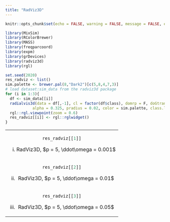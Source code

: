 ```yaml
---
title: "RadViz3D"
---
```


<style type="text/css">
.main-container {
  max-width: 1500px;
  margin-left: auto;
  margin-right: auto;
}
</style>


```r
knitr::opts_chunk$set(echo = FALSE, warning = FALSE, message = FALSE, error = FALSE)
```

```r
library(MixSim)
library(RColorBrewer)
library(MASS)
library(freqparcoord)
library(expm)
library(grDevices)
library(radviz3d)
library(rgl)

```


```r
set.seed(2020)
res_radviz <- list()
sim.palette <- brewer.pal(8,"Dark2")[c(5,8,4,7,3)]
# load dataset:sim_data from the radviz3d package
for (i in 1:3){
  df <- sim_data[[i]]
  radialvis3d(data = df[,-1], cl = factor(df$class), domrp = F, doGtrans = F, lwd = 2, 
            alpha = 0.325, pradius = 0.02, color = sim.palette, class.labels = NULL)
  rgl::rgl.viewpoint(zoom = 0.6)
  res_radviz[[i]] <- rgl::rglwidget()
}

```


<table width="500" border="0" cellpadding="0">


<tr>
<td align="center" valign="center">
```r
res_radviz[[1]]
```
(i) RadViz3D, $p = 5, \ddot\omega = 0.001$ 
<br />
</td>

</tr>
</tr>

<td align="center" valign="center">
```r
res_radviz[[2]]
```
(ii) RadViz3D, $p = 5, \ddot\omega = 0.01$ 
<br />
</td>

</tr>
</tr>

<td align="center" valign="center">
```r
res_radviz[[3]]
```
(iii) RadViz3D, $p = 5, \ddot\omega = 0.05$
<br />
</td>

</tr>
</table>